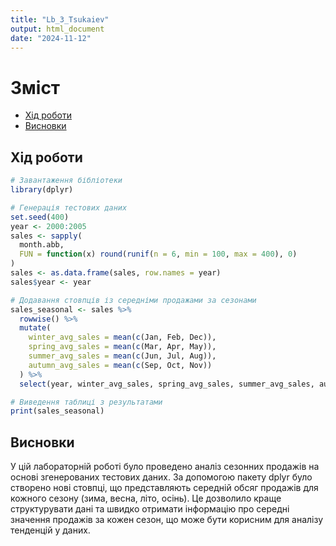 ---
title: "Lb_3_Tsukaiev"
output: html_document
date: "2024-11-12"
---

# Зміст
- [Хід роботи](#Хід-роботи)
- [Висновки](#висновки)

## Хід роботи

```{r}
# Завантаження бібліотеки
library(dplyr)

# Генерація тестових даних
set.seed(400)
year <- 2000:2005
sales <- sapply(
  month.abb, 
  FUN = function(x) round(runif(n = 6, min = 100, max = 400), 0)
)
sales <- as.data.frame(sales, row.names = year)
sales$year <- year

# Додавання стовпців із середніми продажами за сезонами
sales_seasonal <- sales %>%
  rowwise() %>%
  mutate(
    winter_avg_sales = mean(c(Jan, Feb, Dec)),
    spring_avg_sales = mean(c(Mar, Apr, May)),
    summer_avg_sales = mean(c(Jun, Jul, Aug)),
    autumn_avg_sales = mean(c(Sep, Oct, Nov))
  ) %>%
  select(year, winter_avg_sales, spring_avg_sales, summer_avg_sales, autumn_avg_sales)

# Виведення таблиці з результатами
print(sales_seasonal)

```

## Висновки
У цій лабораторній роботі було проведено аналіз сезонних продажів на основі згенерованих тестових даних. За допомогою пакету dplyr було створено нові стовпці, що представляють середній обсяг продажів для кожного сезону (зима, весна, літо, осінь). Це дозволило краще структурувати дані та швидко отримати інформацію про середні значення продажів за кожен сезон, що може бути корисним для аналізу тенденцій у даних.